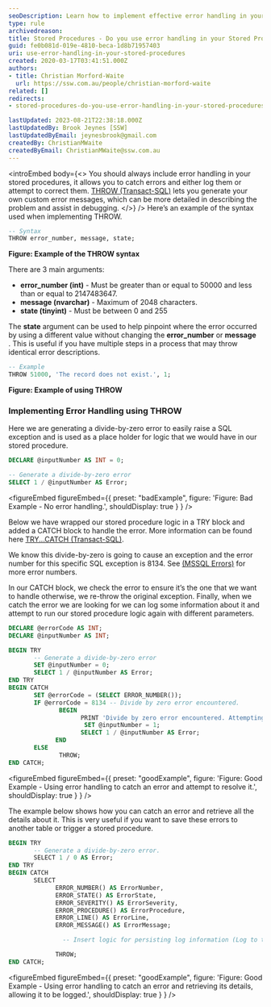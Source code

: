 ```yaml
---
seoDescription: Learn how to implement effective error handling in your SQL stored procedures using THROW for reliable code and easier debugging.
type: rule
archivedreason:
title: Stored Procedures - Do you use error handling in your Stored Procedures?
guid: fe0b081d-019e-4810-beca-1d8b71957403
uri: use-error-handling-in-your-stored-procedures
created: 2020-03-17T03:41:51.000Z
authors:
- title: Christian Morford-Waite
  url: https://ssw.com.au/people/christian-morford-waite
related: []
redirects:
- stored-procedures-do-you-use-error-handling-in-your-stored-procedures

lastUpdated: 2023-08-21T22:38:18.000Z
lastUpdatedBy: Brook Jeynes [SSW]
lastUpdatedByEmail: jeynesbrook@gmail.com
createdBy: ChristianMWaite
createdByEmail: ChristianMWaite@ssw.com.au
---
```


<introEmbed
  body={<>
You should always include error handling in your stored procedures, it allows you to catch errors and either log them or attempt to correct them.
[THROW (Transact-SQL)](https&#58;//docs.microsoft.com/en-us/sql/t-sql/language-elements/throw-transact-sql?view=sql-server-ver15) lets you generate your own custom error messages, which can be more detailed in describing the problem and assist in debugging.
  </>}
/>
Here’s an example of the syntax used when implementing THROW.

```sql
-- Syntax
THROW error_number, message, state;
```

**Figure: Example of the THROW syntax**

There are 3 main arguments:

* **error\_number (int)** - Must be greater than or equal to 50000 and less than or equal to 2147483647.
* **message (nvarchar)** - Maximum of 2048 characters.
* **state (tinyint)** - Must be between 0 and 255

The  **state** argument can be used to help pinpoint where the error occurred by using a different value without changing the  **error\_number** or  **message** . This is useful if you have multiple steps in a process that may throw identical error descriptions.

```sql
-- Example
THROW 51000, 'The record does not exist.', 1;
```

**Figure: Example of using THROW**

### Implementing Error Handling using THROW

Here we are generating a divide-by-zero error to easily raise a SQL exception and is used as a place holder for logic that we would have in our stored procedure.

```sql
DECLARE @inputNumber AS INT = 0;

-- Generate a divide-by-zero error
SELECT 1 / @inputNumber AS Error;
```

<figureEmbed figureEmbed={{
  preset: "badExample",
  figure: 'Figure: Bad Example - No error handling.',
  shouldDisplay: true
} } />


Below we have wrapped our stored procedure logic in a TRY block and added a CATCH block to handle the error. More information can be found here [TRY...CATCH (Transact-SQL)](https&#58;//docs.microsoft.com/en-us/sql/t-sql/language-elements/try-catch-transact-sql?view=sql-server-ver15).

We know this divide-by-zero is going to cause an exception and the error number for this specific SQL exception is 8134. See [(MSSQL Errors)](https&#58;//docs.microsoft.com/en-us/sql/relational-databases/errors-events/database-engine-events-and-errors?view=sql-server-ver15) for more error numbers.

In our CATCH block, we check the error to ensure it’s the one that we want to handle otherwise, we re-throw the original exception.
Finally, when we catch the error we are looking for we can log some information about it and attempt to run our stored procedure logic again with different parameters.

```sql
DECLARE @errorCode AS INT;
DECLARE @inputNumber AS INT;

BEGIN TRY
       -- Generate a divide-by-zero error
       SET @inputNumber = 0;
       SELECT 1 / @inputNumber AS Error;
END TRY
BEGIN CATCH
       SET @errorCode = (SELECT ERROR_NUMBER());
       IF @errorCode = 8134 -- Divide by zero error encountered.
              BEGIN
                    PRINT 'Divide by zero error encountered. Attempting to correct'
                     SET @inputNumber = 1;
                    SELECT 1 / @inputNumber AS Error;
             END
       ELSE
              THROW;
END CATCH;
```

<figureEmbed figureEmbed={{
  preset: "goodExample",
  figure: 'Figure: Good Example - Using error handling to catch an error and attempt to resolve it.',
  shouldDisplay: true
} } />


The example below shows how you can catch an error and retrieve all the details about it.
This is very useful if you want to save these errors to another table or trigger a stored procedure.

```sql
BEGIN TRY
       -- Generate a divide-by-zero error.
       SELECT 1 / 0 AS Error;
END TRY
BEGIN CATCH
       SELECT
             ERROR_NUMBER() AS ErrorNumber,
             ERROR_STATE() AS ErrorState,
             ERROR_SEVERITY() AS ErrorSeverity,
             ERROR_PROCEDURE() AS ErrorProcedure,
             ERROR_LINE() AS ErrorLine,
             ERROR_MESSAGE() AS ErrorMessage;

               -- Insert logic for persisting log information (Log to table or log to file)

             THROW;
END CATCH;
```

<figureEmbed figureEmbed={{
  preset: "goodExample",
  figure: 'Figure: Good Example - Using error handling to catch an error and retrieving its details, allowing it to be logged.',
  shouldDisplay: true
} } />
